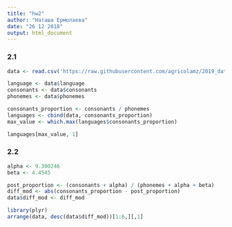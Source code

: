 ```yaml
---
title: "hw2"
author: "Наташа Ермолаева"
date: "26 12 2018"
output: html_document
---
```


### 2.1

```r
data <- read.csv('https://raw.githubusercontent.com/agricolamz/2019_data_analysis_for_linguists/master/data/students/naermolaeva/hw2_Bayesian_inference/hw2_phoible.csv')

language <- data$language
consonants <- data$consonants
phonemes <- data$phonemes

consonants_proportion <- consonants / phonemes
languages <- cbind(data, consonants_proportion)
max_value <- which.max(languages$consonants_proportion)

languages[max_value, 1]
```

### 2.2

```r
alpha <- 9.300246
beta <- 4.4545 

post_proportion <- (consonants + alpha) / (phonemes + alpha + beta)
diff_mod <- abs(consonants_proportion - post_proportion)
data$diff_mod <- diff_mod

library(plyr)
arrange(data, desc(data$diff_mod))[1:6,][,1]
```